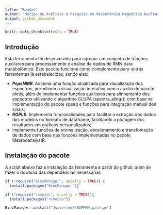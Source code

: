 ```yaml
---
title: "Readme"
author: "Núcleo de Análises e Pesquisa em Ressonância Magnética Nuclear"
output: github_document
---
```


```r
knitr::opts_chunk$set(echo = TRUE)
```
## Introdução
Esta ferramenta foi desenvolvida para agrupar um conjunto de funções auxiliares para processamento e analise de dados de RMN para metabolômica. Este pacote funciona como complemento para outras ferramentas já estabelecidas, sendo elas: 

- ***PepsNMR***: Adciona uma função atualizada para visualização dos espectros, permitindo a visualização interativa com o auxilio do pacote plotly, além de implementar funções auxiliares para alinhamento dos espectros utilizando o algoritmo CLUPA (spectra_aling()) com base na implementação do pacote speaq e funções para integração manual dos sinais;
- ***ROPLS***: Implementa funcionalidades para facilitar a extração dos dados dos modelos no formato de dataframe, facilitando a plotagem dos resultados em gráficos personalizados; 
- Implementa funções de normalização, escalonamento e transfomação de dados com base nas funções implementadas no pacote MetaboanalystR.

## Instalação do pacote

A script abaixo faz a instalação da ferramenta a partir do github, além de fazer o dowload das dependências necessárias. 

```r
if (!require("BiocManager", quietly = TRUE)) {
  install.packages("BiocManager")}

if (!require("remotes", quietly = TRUE)){
  install.packages("remotes")}

BiocManager::install("Juniorrod2/NAPRMN_package")

```

